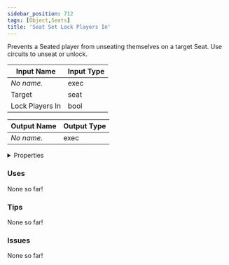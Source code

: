 ```yaml
---
sidebar_position: 712
tags: [Object,Seats]
title: 'Seat Set Lock Players In'
---
```


Prevents a Seated player from unseating themselves on a target Seat. Use circuits to unseat or unlock.



<IChip uuid="af071963-a0df-422e-8372-e561336921db"/>

| Input Name | Input Type |
|-----------|-----------|
| *No name.* | exec |
| Target | seat |
| Lock Players In | bool |

| Output Name | Output Type |
|-----------|-----------|
| *No name.* | exec |


<details>
  <summary>Properties</summary>
  <div>
    <div>
    <table>
      <thead>
        <tr>
          <th>Is beta required?</th>
          <th>No</th>
        </tr>
        <tr>
          <th>Is this chip a trolling risk?</th>
          <th>No</th>
        </tr>
        <tr>
          <th>Is this chip a role assignment risk?</th>
          <th>No</th>
        </tr>
        <tr>
          <th>Chip UUID</th>
          <th>af071963-a0df-422e-8372-e561336921db</th>
        </tr>
        <tr>
          <th>Room availability</th>
          <th>Available everywhere</th>
        </tr>
      </thead>
    </table>
    </div>
  </div>
</details>

### Uses

None so far!

### Tips

None so far!

### Issues

None so far!